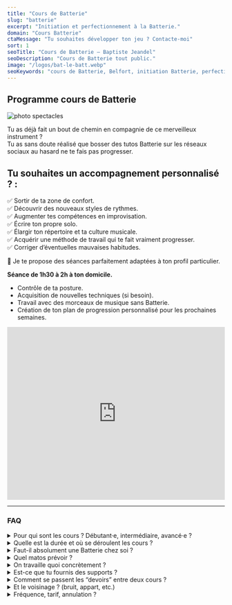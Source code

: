 ```yaml
---
title: "Cours de Batterie"
slug: "batterie"
excerpt: "Initiation et perfectionnement à la Batterie."
domain: "Cours Batterie"
ctaMessage: "Tu souhaites développer ton jeu ? Contacte-moi"
sort: 1
seoTitle: "Cours de Batterie — Baptiste Jeandel"
seoDescription: "Cours de Batterie tout public."
image: "/logos/bat-le-batt.webp"
seoKeywords: "cours de Batterie, Belfort, initiation Batterie, perfectionnement, technique mains et pieds, improvisation, solo de batterie, backing tracks, métronome, professeur de batterie"
---
```

## Programme cours de Batterie

![photo spectacles](/images/cours-de-batterie/cours-de-batterie-avec-batlebatt.webp)

Tu as déjà fait un bout de chemin en compagnie de ce merveilleux instrument ?  
Tu as sans doute réalisé que bosser des tutos Batterie sur les réseaux sociaux au hasard ne te fais pas progresser.

## Tu souhaites un accompagnement personnalisé ? :
✅ Sortir de ta zone de confort.     
✅ Découvrir des nouveaux styles de rythmes.  
✅ Augmenter tes compétences en improvisation.  
✅ Écrire ton propre solo.  
✅ Élargir ton répertoire et ta culture musicale.  
✅ Acquérir une méthode de travail qui te fait vraiment progresser.  
✅ Corriger d’éventuelles mauvaises habitudes.  

🥁 Je te propose des séances parfaitement adaptées à ton profil particulier.

**Séance de 1h30 à 2h à ton domicile.**

- Contrôle de ta posture. 
- Acquisition de nouvelles techniques (si besoin). 
- Travail avec des morceaux de musique sans Batterie.   
- Création de ton plan de progression personnalisé pour les prochaines semaines. 


<iframe width="100%" height="400" src="https://www.youtube.com/embed/pPTc98-T_d0?si=9kgd2owic0yifTq_" title="YouTube video player" frameborder="0" allow="accelerometer; autoplay; clipboard-write; encrypted-media; gyroscope; picture-in-picture; web-share" referrerpolicy="strict-origin-when-cross-origin" allowfullscreen></iframe>

---
### FAQ

<details>
  <summary>Pour qui sont les cours ? Débutant·e, intermédiaire, avancé·e ?</summary>
  Pour tous niveaux. On part de ton jeu réel (forces, blocages) et on construit un plan qui te fait progresser sans blabla.
</details>

<details>
  <summary>Quelle est la durée et où se déroulent les cours ?</summary>
  <strong>1h30 à 2h</strong>, directement <strong>à ton domicile</strong> — pratique et efficace pour travailler sur TON kit.
</details>

<details>
  <summary>Faut-il absolument une Batterie chez soi ?</summary>
  Idéalement oui (élec ou acoustique). Sinon, on démarre sur <strong>pad + baguettes</strong> le temps d’équiper le coin drum (solutions step-by-step possibles).
</details>

<details>
  <summary>Quel matos prévoir ?</summary>
  Ton kit (ou pad), une <strong>paire de baguettes</strong> qui te va, un <strong>métronome</strong> (appli ok) et de quoi diffuser des <strong>backing tracks</strong> (enceinte/casque).
</details>

<details>
  <summary>On travaille quoi concrètement ?</summary>
  <strong>Posture</strong>, sons et gestes, <strong>techniques</strong> (mains/pieds), styles nouveaux, <strong>impro</strong>, écriture de <strong>solo</strong>, jeu sur <strong>morceaux sans Batterie</strong>, et un <strong>plan de progression</strong> clair pour les semaines à venir.
</details>

<details>
  <summary>Est-ce que tu fournis des supports ?</summary>
  Oui : <strong>exos structurés</strong>, <strong>backing tracks</strong>, playlists de références et quelques fiches PDF pour ancrer les acquis.
</details>

<details>
  <summary>Comment se passent les “devoirs” entre deux cours ?</summary>
  Une routine courte et <strong>mesurable</strong> (par jour/semaine), avec objectifs simples : tempo, endurance, vocabulaire rythmique. Le but : progrès visibles, pas de grind inutile.
</details>

<details>
  <summary>Et le voisinage ? (bruit, appart, etc.)</summary>
  On optimise : <strong>kit électronique + casque</strong>, sourdines, pads, horaires malins. Oui, on peut bosser sans déclencher la guerre des voisins 😉.
</details>

<details>
  <summary>Fréquence, tarif, annulation ?</summary>
  <strong>Sur devis</strong> selon format (ponctuel, bimensuel, hebdo). En cas d’empêchement, tu me préviens au plus tôt et on replanifie.
</details>
